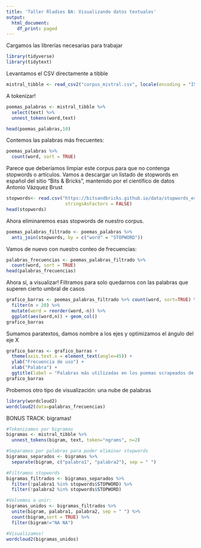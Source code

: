 ```yaml
---
title: 'Taller Rladies BA: Visualizando datos textuales'
output:
  html_document:
    df_print: paged
---
```


Cargamos las librerías necesarias para trabajar

```r
library(tidyverse)
library(tidytext)
```

Levantamos el CSV directamente a tibble
```r
mistral_tibble <- read_csv2("corpus_mistral.csv", locale(encoding = "ISO-8859-1"), col_names = TRUE, col_types = NULL)

```

A tokenizar!
```r
poemas_palabras <- mistral_tibble %>% 
  select(text) %>%  
  unnest_tokens(word,text)

head(poemas_palabras,10)
```

Contemos las palabras más frecuentes:
```r
poemas_palabras %>% 
  count(word, sort = TRUE)
```

Parece que deberíamos limpiar este corpus para que no contenga stopwords o artículos. Vamos a descargar un listado de stopwords en español del sitio "Bits & Bricks", mantenido por el científico de datos Antonio Vázquez Brust

```r
stopwords<- read.csv("https://bitsandbricks.github.io/data/stopwords_es.csv",
                      stringsAsFactors = FALSE)
head(stopwords)
```


Ahora eliminaremos esas stopwords de nuestro corpus. 
```r
poemas_palabras_filtrado <- poemas_palabras %>% 
  anti_join(stopwords, by = c("word" = "STOPWORD"))
```

Vamos de nuevo con nuestro conteo de frecuencias:
```r
palabras_frecuencias <- poemas_palabras_filtrado %>% 
  count(word, sort = TRUE)
head(palabras_frecuencias)
```


Ahora sí, a visualizar!
Filtramos para solo quedarnos con las palabras que superen cierto umbral de casos
```r
grafico_barras <- poemas_palabras_filtrado %>% count(word, sort=TRUE) %>% 
  filter(n > 20) %>% 
  mutate(word = reorder(word,-n)) %>% 
  ggplot(aes(word,n)) + geom_col() 
grafico_barras
```


Sumamos paratextos, damos nombre a los ejes y optimizamos el ángulo del eje X
```r
grafico_barras <- grafico_barras + 
  theme(axis.text.x = element_text(angle=45)) + 
  ylab("Frecuencia de uso") + 
  xlab("Palabra") + 
  ggtitle(label = "Palabras más utilizadas en los poemas scrapeados de Gabriela Mistral", subtitle = "Fuente del corpus: sitio 'Poemas del alma'")
grafico_barras
```


Probemos otro tipo de visualización: una nube de palabras
```r
library(wordcloud2)
wordcloud2(data=palabras_frecuencias)
```

BONUS TRACK: bigramas!
```r
#Tokenizamos por bigramas
bigramas <- mistral_tibble %>% 
  unnest_tokens(bigram, text, token="ngrams", n=2)

#Separamos por palabras para poder eliminar stopwords
bigramas_separados <- bigramas %>%
  separate(bigram, c("palabra1", "palabra2"), sep = " ")

#Filtramos stopwords
bigramas_filtrados <- bigramas_separados %>%
  filter(!palabra1 %in% stopwords$STOPWORD) %>%
  filter(!palabra2 %in% stopwords$STOPWORD)

#Volvemos a unir:
bigramas_unidos <- bigramas_filtrados %>%
  unite(bigram, palabra1, palabra2, sep = " ") %>% 
  count(bigram,sort = TRUE) %>% 
  filter(bigram!="NA NA")

#Visualizamos!
wordcloud2(bigramas_unidos)
```
